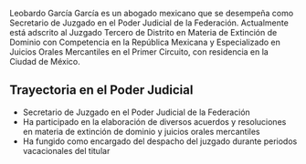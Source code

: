 Leobardo García García es un abogado mexicano que se desempeña como Secretario de Juzgado en el Poder Judicial de la Federación. Actualmente está adscrito al Juzgado Tercero de Distrito en Materia de Extinción de Dominio con Competencia en la República Mexicana y Especializado en Juicios Orales Mercantiles en el Primer Circuito, con residencia en la Ciudad de México.

## Trayectoria en el Poder Judicial

- Secretario de Juzgado en el Poder Judicial de la Federación
- Ha participado en la elaboración de diversos acuerdos y resoluciones en materia de extinción de dominio y juicios orales mercantiles
- Ha fungido como encargado del despacho del juzgado durante periodos vacacionales del titular
